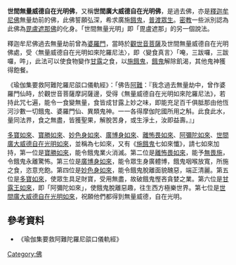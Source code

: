 {{No footnotes|time=2020-10-13T13:57:41+00:00}}
'''世間無量威德自在光明佛'''，又稱'''世間廣大威德自在光明佛'''，是過去佛，亦是[[釋迦牟尼佛|釋迦牟尼佛]]無量劫前的佛，此佛誓願弘深，希求廣施[[餓鬼|餓鬼]]，[[普渡|普渡]][[眾生|眾生]]。[[密教|密教]]一些派別認為此佛為[[毘盧遮那佛|毘盧遮那佛]]的化身。「世間無量光明」即「毘盧遮那」的另一個說法。

釋迦牟尼佛過去無量劫前曾為[[婆羅門|婆羅門]]，當時於[[觀世音菩薩|觀世音菩薩]]及世間無量威德自在光明佛處，受〈無量威德自在光明如來陀羅尼法〉，即〈變食真言〉「唵，三跋囉，三跋囉，吽」，此法可以使食物變作[[甘露|甘露]]之食，以[[施餓鬼|施餓鬼]]，[[餓鬼|餓鬼]]解除飢渴，其他鬼神獲得飽餐。

《瑜伽集要救阿難陀羅尼燄口儀軌經》：「佛告[[阿難|阿難]]：『我念過去無量劫中，曾作婆羅門仙時，於觀世音菩薩摩訶薩邊，受得《無量威德自在光明如來陀羅尼法》，若持此咒七遍，能令一食變無量，食皆成甘露上妙之味，即能充足百千俱胝那由他恆河沙數一切餓鬼、婆羅門仙、異類鬼神。一一各得摩伽陀國所用之斛。此食此水，量同法界，食之無盡，皆獲聖果，解脫苦身，或生淨土，汝即益壽。』」

[[多寶如來|多寶如來]]、[[寶勝如來|寶勝如來]]、[[妙色身如來|妙色身如來]]、[[廣博身如來|廣博身如來]]、[[離怖畏如來|離怖畏如來]]、[[阿彌陀如來|阿彌陀如來]]、[[世間廣大威德自在光明如來|世間廣大威德自在光明如來]]，並稱為七如來，又有《[[施餓鬼|施餓鬼]]七如來懺》，請七如來加持，第一位是[[寶勝如來|寶勝如來]]，能令餓鬼業火消滅。第二位是[[離怖畏如來|離怖畏如來]]，能予[[無畏施|無畏施]]，令餓鬼永離驚怖。第三位是[[廣博身如來|廣博身如來]]，能令眾生身廣體博，餓鬼咽喉放寬，所施之食，恣意充飽。第四位是[[妙色身如來|妙色身如來]]，能令餓鬼脫離面貌醜惡，端正清麗。第五位是[[多寶如來|多寶如來]]，使眾生具足財寶，受用無盡，故破餓鬼慳吝貪婪之業。第六位是[[甘露王如來|甘露王如來]]，即「阿彌陀如來」，使餓鬼脫離惡趣，往生西方極樂世界。第七位是[[世間廣大威德自在光明如來|世間廣大威德自在光明如來]]，祝願他們都得到無量威德，自在光明。

==參考資料==
*《瑜伽集要救阿難陀羅尼燄口儀軌經》

{{佛}}
[[Category:佛|Category:佛]]